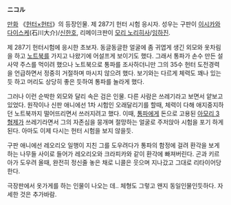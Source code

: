 '''ニコル'''

[[만화]] 《[[헌터×헌터]]》의 등장인물. 제 287기 헌터 시험 응시자. 성우는 구판이 [[이시카와 다이스케]](石川大介)/[[신한호]], 리메이크판이 [[모리 노리히사]]/[[임하진]].

제 287기 헌터시험에 응시한 초보자. 동글동글한 얼굴에 좀 귀엽게 생긴 외모와 옷차림을 하고 [[노트북]]를 가지고 나왔기에 어설프게 보이기도 했다. 그래서 통파가 손수 만든 설사약 주스를 먹이려 했으나 노트북으로 통파를 조사하더니만 그의 35수 헌터 도전경력을 언급하면서 정중히 거절하며 마시지 않으려 했다. 보기와는 다르게 체력도 꽤나 있는듯 하고 머리도 상당히 좋은 듯하여 통파를 놀라게 했다.

그러나 이런 순박한 외모와 달리 속은 검은 인물. 다른 사람은 쓰레기라고 보면서 얕보고 있었다. 원작이나 신판 애니에선 1차 시험인 오래달리기를 할때, 체력이 다해 애지중지하던 노트북까지 떨어뜨리면서 쓰러지려고 했다. 이때, [[통파]]에게 돈으로 고용된 [[아모리 3형제]]가 쓰레기라면서 그의 자존심을 뭉개며 절망하는 얼굴로 주저앉아 시험을 포기 하게 된다. 아마도 이제 다시는 헌터 시험을 보지 않을듯.

구판 애니에선 레오리오 일행이 지친 그를 도우려다가 통파의 함정에 걸려 환각을 보게하는 나무들 사이로 들어가 레오리오와 크라피카와 같이 환각에 빠져버린다. 곤과 키르아가 도우려 올때, 완전히 정신줄 놓은 채로 니콜은 웃으며 지나갔고 그대로 리타이어당한다.


극장판에서 옷가게를 하는 인물이 나오는 데.. 체형도 그렇고 왠지 동일인물인듯하다.
자세한 것은 추가바람.
